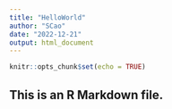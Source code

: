 ```yaml
---
title: "HelloWorld"
author: "SCao"
date: "2022-12-21"
output: html_document
---
```


```r
knitr::opts_chunk$set(echo = TRUE)
```

## This is an R Markdown file. 
